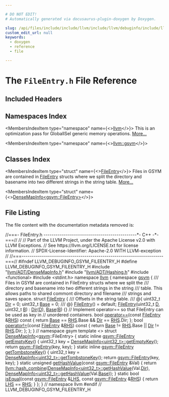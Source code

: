 ```yaml
---

# DO NOT EDIT!
# Automatically generated via docusaurus-plugin-doxygen by Doxygen.

slug: /api/files/include/include/llvm/include/llvm/debuginfo/include/llvm/debuginfo/gsym/fileentry-h
custom_edit_url: null
keywords:
  - doxygen
  - reference
  - file

---
```





# The `FileEntry.h` File Reference

<DoxygenPage pluginConfig={pluginConfig}>



## Included Headers

<IncludesList>
<IncludesListItem
  filePath="llvm/ADT/DenseMapInfo.h"
  permalink="/docs/api/files/include/include/llvm/include/llvm/adt/densemapinfo-h"
  isLocal="true" />
<IncludesListItem
  filePath="llvm/ADT/Hashing.h"
  permalink="/docs/api/files/include/include/llvm/include/llvm/adt/hashing-h"
  isLocal="true" />
<IncludesListItem
  filePath="functional"
  permalink=""
  isLocal="false" />
<IncludesListItem
  filePath="stdint.h"
  permalink=""
  isLocal="false" />
</IncludesList>

## Namespaces Index

<MembersIndex>

<MembersIndexItem
  type="namespace"
  name={<><a href="/docs/api/namespaces/llvm">llvm</a></>}>
This is an optimization pass for GlobalISel generic memory operations. <a href="/docs/api/namespaces/llvm/#details">More...</a>
</MembersIndexItem>

<MembersIndexItem
  type="namespace"
  name={<><a href="/docs/api/namespaces/llvm/gsym">llvm::gsym</a></>}>
</MembersIndexItem>

</MembersIndex>

## Classes Index

<MembersIndex>

<MembersIndexItem
  type="struct"
  name={<><a href="/docs/api/structs/llvm/gsym/fileentry">FileEntry</a></>}>
Files in GSYM are contained in <a href="/docs/api/structs/llvm/gsym/fileentry">FileEntry</a> structs where we split the directory and basename into two different strings in the string table. <a href="/docs/api/structs/llvm/gsym/fileentry/#details">More...</a>
</MembersIndexItem>

<MembersIndexItem
  type="struct"
  name={<><a href="/docs/api/structs/llvm/densemapinfo-5591f21651d12162b1c376a5f4e15eb4">DenseMapInfo&lt;gsym::FileEntry&gt;</a></>}>
</MembersIndexItem>

</MembersIndex>


## File Listing

The file content with the documentation metadata removed is:

<ProgramListing>

<Link id="l00001" /><CodeLine lineNumber="1"><Highlight kind="comment">//===- FileEntry.h ----------------------------------------------&#42;- C++ -&#42;-===//</Highlight><Highlight kind="normal"></Highlight></CodeLine>
<Link id="l00002" /><CodeLine lineNumber="2"><Highlight kind="normal"></Highlight><Highlight kind="comment">//</Highlight><Highlight kind="normal"></Highlight></CodeLine>
<Link id="l00003" /><CodeLine lineNumber="3"><Highlight kind="normal"></Highlight><Highlight kind="comment">// Part of the LLVM Project, under the Apache License v2.0 with LLVM Exceptions.</Highlight><Highlight kind="normal"></Highlight></CodeLine>
<Link id="l00004" /><CodeLine lineNumber="4"><Highlight kind="normal"></Highlight><Highlight kind="comment">// See https://llvm.org/LICENSE.txt for license information.</Highlight><Highlight kind="normal"></Highlight></CodeLine>
<Link id="l00005" /><CodeLine lineNumber="5"><Highlight kind="normal"></Highlight><Highlight kind="comment">// SPDX-License-Identifier: Apache-2.0 WITH LLVM-exception</Highlight><Highlight kind="normal"></Highlight></CodeLine>
<Link id="l00006" /><CodeLine lineNumber="6"><Highlight kind="normal"></Highlight><Highlight kind="comment">//</Highlight><Highlight kind="normal"></Highlight></CodeLine>
<Link id="l00007" /><CodeLine lineNumber="7"><Highlight kind="normal"></Highlight><Highlight kind="comment">//===----------------------------------------------------------------------===//</Highlight><Highlight kind="normal"></Highlight></CodeLine>
<Link id="l00008" /><CodeLine lineNumber="8"><Highlight kind="normal"></Highlight></CodeLine>
<Link id="l00009" /><CodeLine lineNumber="9"><Highlight kind="normal"></Highlight><Highlight kind="preprocessor">#ifndef LLVM&#95;DEBUGINFO&#95;GSYM&#95;FILEENTRY&#95;H</Highlight><Highlight kind="normal"></Highlight></CodeLine>
<Link id="l00010" /><CodeLine lineNumber="10"><Highlight kind="normal"></Highlight><Highlight kind="preprocessor">#define LLVM&#95;DEBUGINFO&#95;GSYM&#95;FILEENTRY&#95;H</Highlight><Highlight kind="normal"></Highlight></CodeLine>
<Link id="l00011" /><CodeLine lineNumber="11"><Highlight kind="normal"></Highlight></CodeLine>
<Link id="l00012" /><CodeLine lineNumber="12"><Highlight kind="normal"></Highlight><Highlight kind="preprocessor">#include &quot;<a href="/docs/api/files/include/include/llvm/include/llvm/adt/densemapinfo-h">llvm/ADT/DenseMapInfo.h</a>&quot;</Highlight><Highlight kind="normal"></Highlight></CodeLine>
<Link id="l00013" /><CodeLine lineNumber="13"><Highlight kind="normal"></Highlight><Highlight kind="preprocessor">#include &quot;<a href="/docs/api/files/include/include/llvm/include/llvm/adt/hashing-h">llvm/ADT/Hashing.h</a>&quot;</Highlight><Highlight kind="normal"></Highlight></CodeLine>
<Link id="l00014" /><CodeLine lineNumber="14"><Highlight kind="normal"></Highlight><Highlight kind="preprocessor">#include &lt;functional&gt;</Highlight><Highlight kind="normal"></Highlight></CodeLine>
<Link id="l00015" /><CodeLine lineNumber="15"><Highlight kind="normal"></Highlight><Highlight kind="preprocessor">#include &lt;stdint.h&gt;</Highlight><Highlight kind="normal"></Highlight></CodeLine>
<Link id="l00016" /><CodeLine lineNumber="16"><Highlight kind="normal"></Highlight></CodeLine>
<Link id="l00017" /><CodeLine lineNumber="17"><Highlight kind="normal"></Highlight><Highlight kind="keyword">namespace </Highlight><Highlight kind="normal"><a href="/docs/api/namespaces/llvm">llvm</a> &#123;</Highlight></CodeLine>
<Link id="l00018" /><CodeLine lineNumber="18"><Highlight kind="normal"></Highlight><Highlight kind="keyword">namespace </Highlight><Highlight kind="normal"><a href="/docs/api/namespaces/llvm/gsym">gsym</a> &#123;</Highlight></CodeLine>
<Link id="l00019" /><CodeLine lineNumber="19"><Highlight kind="normal"></Highlight><Highlight kind="comment"></Highlight></CodeLine>
<Link id="l00020" /><CodeLine lineNumber="20"><Highlight kind="comment">/// Files in GSYM are contained in FileEntry structs where we split the</Highlight></CodeLine>
<Link id="l00021" /><CodeLine lineNumber="21"><Highlight kind="comment">/// directory and basename into two different strings in the string</Highlight></CodeLine>
<Link id="l00022" /><CodeLine lineNumber="22"><Highlight kind="comment">/// table. This allows paths to shared commont directory and filename</Highlight></CodeLine>
<Link id="l00023" /><CodeLine lineNumber="23"><Highlight kind="comment">/// strings and saves space.</Highlight><Highlight kind="normal"></Highlight></CodeLine>
<Link id="l00024" /><CodeLine lineNumber="24" lineLink="/docs/api/structs/llvm/gsym/fileentry"><Highlight kind="normal"></Highlight><Highlight kind="keyword">struct </Highlight><Highlight kind="normal"><a href="/docs/api/structs/llvm/gsym/fileentry/#ac2a09f55847903bd40632fdce4c1a214">FileEntry</a> &#123;</Highlight></CodeLine>
<Link id="l00025" /><CodeLine lineNumber="25"><Highlight kind="normal"></Highlight><Highlight kind="comment"></Highlight></CodeLine>
<Link id="l00026" /><CodeLine lineNumber="26"><Highlight kind="comment">  /// Offsets in the string table.</Highlight></CodeLine>
<Link id="l00027" /><CodeLine lineNumber="27"><Highlight kind="comment">  /// @&#123;</Highlight><Highlight kind="normal"></Highlight></CodeLine>
<Link id="l00028" /><CodeLine lineNumber="28" lineLink="/docs/api/structs/llvm/gsym/fileentry/#ae9efc2fdaa930f2cbdddfd4c553e50a6"><Highlight kind="normal">  uint32&#95;t <a href="/docs/api/structs/llvm/gsym/fileentry/#ae9efc2fdaa930f2cbdddfd4c553e50a6">Dir</a> = 0;</Highlight></CodeLine>
<Link id="l00029" /><CodeLine lineNumber="29" lineLink="/docs/api/structs/llvm/gsym/fileentry/#a59868c936c9541093eadc4f035ebd014"><Highlight kind="normal">  uint32&#95;t <a href="/docs/api/structs/llvm/gsym/fileentry/#a59868c936c9541093eadc4f035ebd014">Base</a> = 0;</Highlight><Highlight kind="comment"></Highlight></CodeLine>
<Link id="l00030" /><CodeLine lineNumber="30"><Highlight kind="comment">  /// @&#125;</Highlight><Highlight kind="normal"></Highlight></CodeLine>
<Link id="l00031" /><CodeLine lineNumber="31"><Highlight kind="normal"></Highlight></CodeLine>
<Link id="l00032" /><CodeLine lineNumber="32" lineLink="/docs/api/structs/llvm/gsym/fileentry/#ac2a09f55847903bd40632fdce4c1a214"><Highlight kind="normal">  <a href="/docs/api/structs/llvm/gsym/fileentry/#ac2a09f55847903bd40632fdce4c1a214">FileEntry</a>() = </Highlight><Highlight kind="keywordflow">default</Highlight><Highlight kind="normal">;</Highlight></CodeLine>
<Link id="l00033" /><CodeLine lineNumber="33" lineLink="/docs/api/structs/llvm/gsym/fileentry/#a7bbe3fffe95195462674b2c1d2d11405"><Highlight kind="normal">  <a href="/docs/api/structs/llvm/gsym/fileentry/#a7bbe3fffe95195462674b2c1d2d11405">FileEntry</a>(uint32&#95;t <a href="/docs/api/files/lib/lib/ir/builtingcs-cpp/#a6a9f043784cf87001c84980afa76da82">D</a>, uint32&#95;t <a href="/docs/api/files/lib/lib/ir/builtingcs-cpp/#ae76959fe811ba090de4cba69ac00f1da">B</a>) : <a href="/docs/api/structs/llvm/gsym/fileentry/#ae9efc2fdaa930f2cbdddfd4c553e50a6">Dir</a>(<a href="/docs/api/files/lib/lib/ir/builtingcs-cpp/#a6a9f043784cf87001c84980afa76da82">D</a>), <a href="/docs/api/structs/llvm/gsym/fileentry/#a59868c936c9541093eadc4f035ebd014">Base</a>(<a href="/docs/api/files/lib/lib/ir/builtingcs-cpp/#ae76959fe811ba090de4cba69ac00f1da">B</a>) &#123;&#125;</Highlight></CodeLine>
<Link id="l00034" /><CodeLine lineNumber="34"><Highlight kind="normal"></Highlight></CodeLine>
<Link id="l00035" /><CodeLine lineNumber="35"><Highlight kind="normal">  </Highlight><Highlight kind="comment">// Implement operator== so that FileEntry can be used as key in</Highlight><Highlight kind="normal"></Highlight></CodeLine>
<Link id="l00036" /><CodeLine lineNumber="36"><Highlight kind="normal">  </Highlight><Highlight kind="comment">// unordered containers.</Highlight><Highlight kind="normal"></Highlight></CodeLine>
<Link id="l00037" /><CodeLine lineNumber="37" lineLink="/docs/api/structs/llvm/gsym/fileentry/#acdce4297e65ad118a50fe87c4577dd8c"><Highlight kind="normal">  </Highlight><Highlight kind="keywordtype">bool</Highlight><Highlight kind="normal"> <a href="/docs/api/structs/llvm/gsym/fileentry/#acdce4297e65ad118a50fe87c4577dd8c">operator==</a>(</Highlight><Highlight kind="keyword">const</Highlight><Highlight kind="normal"> <a href="/docs/api/structs/llvm/gsym/fileentry/#ac2a09f55847903bd40632fdce4c1a214">FileEntry</a> &amp;<a href="/docs/api/files/lib/lib/target/lib/target/x86/x86partialreduction-cpp/#a87b8bfbbe9d8f7146d7f20a5fb42efd0">RHS</a>)</Highlight><Highlight kind="keyword"> const </Highlight><Highlight kind="normal">&#123;</Highlight></CodeLine>
<Link id="l00038" /><CodeLine lineNumber="38"><Highlight kind="normal">    </Highlight><Highlight kind="keywordflow">return</Highlight><Highlight kind="normal"> <a href="/docs/api/structs/llvm/gsym/fileentry/#a59868c936c9541093eadc4f035ebd014">Base</a> == <a href="/docs/api/files/lib/lib/target/lib/target/x86/x86partialreduction-cpp/#a87b8bfbbe9d8f7146d7f20a5fb42efd0">RHS</a>.Base &amp;&amp; <a href="/docs/api/structs/llvm/gsym/fileentry/#ae9efc2fdaa930f2cbdddfd4c553e50a6">Dir</a> == <a href="/docs/api/files/lib/lib/target/lib/target/x86/x86partialreduction-cpp/#a87b8bfbbe9d8f7146d7f20a5fb42efd0">RHS</a>.Dir;</Highlight></CodeLine>
<Link id="l00039" /><CodeLine lineNumber="39"><Highlight kind="normal">  &#125;;</Highlight></CodeLine>
<Link id="l00040" /><CodeLine lineNumber="40" lineLink="/docs/api/structs/llvm/gsym/fileentry/#a96cb248498bf4cd173ad1287bae87924"><Highlight kind="normal">  </Highlight><Highlight kind="keywordtype">bool</Highlight><Highlight kind="normal"> <a href="/docs/api/structs/llvm/gsym/fileentry/#a96cb248498bf4cd173ad1287bae87924">operator!=</a>(</Highlight><Highlight kind="keyword">const</Highlight><Highlight kind="normal"> <a href="/docs/api/structs/llvm/gsym/fileentry/#ac2a09f55847903bd40632fdce4c1a214">FileEntry</a> &amp;<a href="/docs/api/files/lib/lib/target/lib/target/x86/x86partialreduction-cpp/#a87b8bfbbe9d8f7146d7f20a5fb42efd0">RHS</a>)</Highlight><Highlight kind="keyword"> const </Highlight><Highlight kind="normal">&#123;</Highlight></CodeLine>
<Link id="l00041" /><CodeLine lineNumber="41"><Highlight kind="normal">    </Highlight><Highlight kind="keywordflow">return</Highlight><Highlight kind="normal"> <a href="/docs/api/structs/llvm/gsym/fileentry/#a59868c936c9541093eadc4f035ebd014">Base</a> != <a href="/docs/api/files/lib/lib/target/lib/target/x86/x86partialreduction-cpp/#a87b8bfbbe9d8f7146d7f20a5fb42efd0">RHS</a>.Base || <a href="/docs/api/structs/llvm/gsym/fileentry/#ae9efc2fdaa930f2cbdddfd4c553e50a6">Dir</a> != <a href="/docs/api/files/lib/lib/target/lib/target/x86/x86partialreduction-cpp/#a87b8bfbbe9d8f7146d7f20a5fb42efd0">RHS</a>.Dir;</Highlight></CodeLine>
<Link id="l00042" /><CodeLine lineNumber="42"><Highlight kind="normal">  &#125;;</Highlight></CodeLine>
<Link id="l00043" /><CodeLine lineNumber="43"><Highlight kind="normal">&#125;;</Highlight></CodeLine>
<Link id="l00044" /><CodeLine lineNumber="44"><Highlight kind="normal"></Highlight></CodeLine>
<Link id="l00045" /><CodeLine lineNumber="45"><Highlight kind="normal">&#125; </Highlight><Highlight kind="comment">// namespace gsym</Highlight><Highlight kind="normal"></Highlight></CodeLine>
<Link id="l00046" /><CodeLine lineNumber="46"><Highlight kind="normal"></Highlight></CodeLine>
<Link id="l00047" /><CodeLine lineNumber="47" lineLink="/docs/api/structs/llvm/densemapinfo-5591f21651d12162b1c376a5f4e15eb4"><Highlight kind="normal"></Highlight><Highlight kind="keyword">template</Highlight><Highlight kind="normal"> &lt;&gt; </Highlight><Highlight kind="keyword">struct </Highlight><Highlight kind="normal"><a href="/docs/api/structs/llvm/densemapinfo">DenseMapInfo</a>&lt;<a href="/docs/api/namespaces/llvm/gsym">gsym</a>::FileEntry&gt; &#123;</Highlight></CodeLine>
<Link id="l00048" /><CodeLine lineNumber="48" lineLink="/docs/api/structs/llvm/densemapinfo-5591f21651d12162b1c376a5f4e15eb4/#ae2648b81dbd36a455a01075f36c695c0"><Highlight kind="normal">  </Highlight><Highlight kind="keyword">static</Highlight><Highlight kind="normal"> </Highlight><Highlight kind="keyword">inline</Highlight><Highlight kind="normal"> <a href="/docs/api/structs/llvm/gsym/fileentry">gsym::FileEntry</a> <a href="/docs/api/structs/llvm/densemapinfo-5591f21651d12162b1c376a5f4e15eb4/#ae2648b81dbd36a455a01075f36c695c0">getEmptyKey</a>() &#123;</Highlight></CodeLine>
<Link id="l00049" /><CodeLine lineNumber="49"><Highlight kind="normal">    uint32&#95;t key = <a href="/docs/api/structs/anonymous-namespace-gvnsink-cpp-/densemapinfo/#a1423601a8e4ec304e0756df4e761ebbb">DenseMapInfo&lt;uint32&#95;t&gt;::getEmptyKey</a>();</Highlight></CodeLine>
<Link id="l00050" /><CodeLine lineNumber="50"><Highlight kind="normal">    </Highlight><Highlight kind="keywordflow">return</Highlight><Highlight kind="normal"> <a href="/docs/api/structs/llvm/gsym/fileentry">gsym::FileEntry</a>(key, key);</Highlight></CodeLine>
<Link id="l00051" /><CodeLine lineNumber="51"><Highlight kind="normal">  &#125;</Highlight></CodeLine>
<Link id="l00052" /><CodeLine lineNumber="52" lineLink="/docs/api/structs/llvm/densemapinfo-5591f21651d12162b1c376a5f4e15eb4/#abcc4b05afdb5aef02ff52d8e3b157a69"><Highlight kind="normal">  </Highlight><Highlight kind="keyword">static</Highlight><Highlight kind="normal"> </Highlight><Highlight kind="keyword">inline</Highlight><Highlight kind="normal"> <a href="/docs/api/structs/llvm/gsym/fileentry">gsym::FileEntry</a> <a href="/docs/api/structs/llvm/densemapinfo-5591f21651d12162b1c376a5f4e15eb4/#abcc4b05afdb5aef02ff52d8e3b157a69">getTombstoneKey</a>() &#123;</Highlight></CodeLine>
<Link id="l00053" /><CodeLine lineNumber="53"><Highlight kind="normal">    uint32&#95;t key = <a href="/docs/api/structs/anonymous-namespace-gvnsink-cpp-/densemapinfo/#a9571e26b946751eaf015a9b8dc508be9">DenseMapInfo&lt;uint32&#95;t&gt;::getTombstoneKey</a>();</Highlight></CodeLine>
<Link id="l00054" /><CodeLine lineNumber="54"><Highlight kind="normal">    </Highlight><Highlight kind="keywordflow">return</Highlight><Highlight kind="normal"> <a href="/docs/api/structs/llvm/gsym/fileentry">gsym::FileEntry</a>(key, key);</Highlight></CodeLine>
<Link id="l00055" /><CodeLine lineNumber="55"><Highlight kind="normal">  &#125;</Highlight></CodeLine>
<Link id="l00056" /><CodeLine lineNumber="56" lineLink="/docs/api/structs/llvm/densemapinfo-5591f21651d12162b1c376a5f4e15eb4/#a85ceb710030ccf5cf90a0a1679c932d2"><Highlight kind="normal">  </Highlight><Highlight kind="keyword">static</Highlight><Highlight kind="normal"> </Highlight><Highlight kind="keywordtype">unsigned</Highlight><Highlight kind="normal"> <a href="/docs/api/structs/llvm/densemapinfo-5591f21651d12162b1c376a5f4e15eb4/#a85ceb710030ccf5cf90a0a1679c932d2">getHashValue</a>(</Highlight><Highlight kind="keyword">const</Highlight><Highlight kind="normal"> <a href="/docs/api/structs/llvm/gsym/fileentry">gsym::FileEntry</a> &amp;Val) &#123;</Highlight></CodeLine>
<Link id="l00057" /><CodeLine lineNumber="57"><Highlight kind="normal">    </Highlight><Highlight kind="keywordflow">return</Highlight><Highlight kind="normal"> <a href="/docs/api/namespaces/llvm/#add71474638430694c84640146383fc44">llvm::hash&#95;combine</a>(<a href="/docs/api/structs/anonymous-namespace-gvnsink-cpp-/densemapinfo/#a86544e5fd2336905e43348d2fd546094">DenseMapInfo&lt;uint32&#95;t&gt;::getHashValue</a>(Val.<a href="/docs/api/structs/llvm/gsym/fileentry/#ae9efc2fdaa930f2cbdddfd4c553e50a6">Dir</a>),</Highlight></CodeLine>
<Link id="l00058" /><CodeLine lineNumber="58"><Highlight kind="normal">                              <a href="/docs/api/structs/anonymous-namespace-gvnsink-cpp-/densemapinfo/#a86544e5fd2336905e43348d2fd546094">DenseMapInfo&lt;uint32&#95;t&gt;::getHashValue</a>(Val.<a href="/docs/api/structs/llvm/gsym/fileentry/#a59868c936c9541093eadc4f035ebd014">Base</a>));</Highlight></CodeLine>
<Link id="l00059" /><CodeLine lineNumber="59"><Highlight kind="normal">  &#125;</Highlight></CodeLine>
<Link id="l00060" /><CodeLine lineNumber="60" lineLink="/docs/api/structs/llvm/densemapinfo-5591f21651d12162b1c376a5f4e15eb4/#aba184a6f1878337298a0f7ab100491ca"><Highlight kind="normal">  </Highlight><Highlight kind="keyword">static</Highlight><Highlight kind="normal"> </Highlight><Highlight kind="keywordtype">bool</Highlight><Highlight kind="normal"> <a href="/docs/api/structs/llvm/densemapinfo-5591f21651d12162b1c376a5f4e15eb4/#aba184a6f1878337298a0f7ab100491ca">isEqual</a>(</Highlight><Highlight kind="keyword">const</Highlight><Highlight kind="normal"> <a href="/docs/api/structs/llvm/gsym/fileentry">gsym::FileEntry</a> &amp;<a href="/docs/api/files/lib/lib/target/lib/target/x86/x86partialreduction-cpp/#a9e1483f7215664a2315c53c3558d9a8d">LHS</a>, </Highlight><Highlight kind="keyword">const</Highlight><Highlight kind="normal"> <a href="/docs/api/structs/llvm/gsym/fileentry">gsym::FileEntry</a> &amp;<a href="/docs/api/files/lib/lib/target/lib/target/x86/x86partialreduction-cpp/#a87b8bfbbe9d8f7146d7f20a5fb42efd0">RHS</a>) &#123;</Highlight></CodeLine>
<Link id="l00061" /><CodeLine lineNumber="61"><Highlight kind="normal">    </Highlight><Highlight kind="keywordflow">return</Highlight><Highlight kind="normal"> <a href="/docs/api/files/lib/lib/target/lib/target/x86/x86partialreduction-cpp/#a9e1483f7215664a2315c53c3558d9a8d">LHS</a> == <a href="/docs/api/files/lib/lib/target/lib/target/x86/x86partialreduction-cpp/#a87b8bfbbe9d8f7146d7f20a5fb42efd0">RHS</a>;</Highlight></CodeLine>
<Link id="l00062" /><CodeLine lineNumber="62"><Highlight kind="normal">  &#125;</Highlight></CodeLine>
<Link id="l00063" /><CodeLine lineNumber="63"><Highlight kind="normal">&#125;;</Highlight></CodeLine>
<Link id="l00064" /><CodeLine lineNumber="64"><Highlight kind="normal"></Highlight></CodeLine>
<Link id="l00065" /><CodeLine lineNumber="65"><Highlight kind="normal">&#125; </Highlight><Highlight kind="comment">// namespace llvm</Highlight><Highlight kind="normal"></Highlight></CodeLine>
<Link id="l00066" /><CodeLine lineNumber="66"><Highlight kind="normal"></Highlight><Highlight kind="preprocessor">#endif </Highlight><Highlight kind="comment">// LLVM&#95;DEBUGINFO&#95;GSYM&#95;FILEENTRY&#95;H</Highlight><Highlight kind="normal"></Highlight></CodeLine>

</ProgramListing>

</DoxygenPage>
